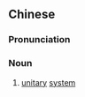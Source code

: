 {{also|单一制}}
==Chinese==
{{zh-forms|s=单一制|type=21}}

===Pronunciation===
{{zh-pron
|m=dān一zhì
|cat=n
}}

===Noun===
{{zh-noun}}

# [[unitary]] [[system]]
#: {{zh-x|單一制 國家|'''''unitary''' state''}}